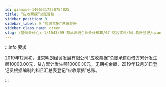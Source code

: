 ```yaml
---
id: qianxue-14060317250754025
title: “应收票据”总账登账
sidebar_position: 9
sidebar_label: 9 “应收票据”总账登账
sidebar_class_name: green
slug: /基础会计/jc-1/1043/09-商品流通企业会计核算/07-综合实训/04-总账登记/qianxue-14060316483427032/qianxue-14060317250754025/“应收票据”总账登账
---
```


:::info 要求

2019年12月初，北京明朗经贸发展有限公司“应收票据”总账承前页借方累计发生额10000.00元，贷方累计发生额10000.00元，无期初余额，2019年12月31日登记员根据编制的科目汇总表登记“应收票据”总账。

:::

